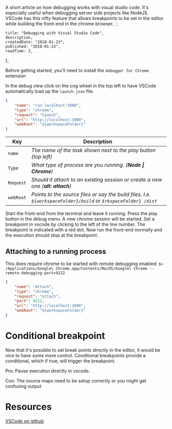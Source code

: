 
A short article on how debugging works with visual studio code. It's especially useful when debugging server side projects like NodeJS.
VSCode has this nifty feature that allows breakpoints to be set in the editor while building the front-end in the chrome browser.
`;

    title: "Debugging with Visual Studio Code",
    description,
    createdDate: "2018-01-23",
    published: "2018-01-23",
    readTime: 2,
};


Before getting started, you'll need to install the `debugger for Chrome` extension

In the debug view click on the cog wheel in the top left to have VSCode automatically load up the `launch.json` file.

```json
{
    "name": "run localhost:3000",
    "type": "chrome",
    "request": "launch",
    "url": "http://localhost:3000",
    "webRoot": "${workspaceFolder}"
}
```

| Key       | Description                                                                                                     |
| --------- | --------------------------------------------------------------------------------------------------------------- |
| `name`    | _The name of the task shown next to the play button (top left)_                                                 |
| `Type`    | _What type of process are you running. (**Node \| Chrome**)_                                                    |
| `Request` | _Should it attach to an existing session or create a new one (**alt: attach**)_                                 |
| `webRoot` | _Points to the source files or say the build files. I.e. `${workspaceFolder}/build` or `$rkspaceFolder} /dist`_ |

Start the front-end from the terminal and leave it running. Press the play button in the debug menu. A new chrome session will be started.
Set a breakpoint in vscode by clicking to the left of the line number. The breakpoint is indicated with a red dot.
Now run the front-end normally and the execution should stop at the breakpoint.

## Attaching to a running process

This does require chrome to be started with remote debugging enabled:
`$> /Applications/Google\ Chrome.app/Contents/MacOS/Google\ Chrome --remote-debugging-port=9222`

```json
{
    "name": "Attach",
    "type": "chrome",
    "request": "attach",
    "port": 9222,
    "url": "http://localhost:3000",
    "webRoot": "${workspaceFolder}"
}
```

# Conditional breakpoint

Now that it's possible to set break points directly in the editor, it would be nice to have some more control. Conditional breakpoints provide a conditional, which if true, will trigger the breakpoint.

Pro:
Pause execution directly in vscode.

Con:
The source maps need to be setup correctly or you might get confusing output

# Resources

[VSCode on github](https://github.com/Microsoft/vscode-chrome-debug)
